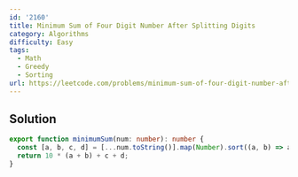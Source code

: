 ```yaml
---
id: '2160'
title: Minimum Sum of Four Digit Number After Splitting Digits
category: Algorithms
difficulty: Easy
tags:
  - Math
  - Greedy
  - Sorting
url: https://leetcode.com/problems/minimum-sum-of-four-digit-number-after-splitting-digits
---
```


## Solution

```typescript filename="solution.ts" copy
export function minimumSum(num: number): number {
  const [a, b, c, d] = [...num.toString()].map(Number).sort((a, b) => a - b);
  return 10 * (a + b) + c + d;
}
```
